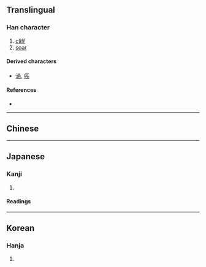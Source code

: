 {{character info/new}}
{{also|岩}}
==Translingual==

===Han character===
{{Han char|rn=46|rad=山|as=09|sn=12|four=60772|canj=RRRU,XRRRU|ids=⿱品山}}

# [[cliff]]
# [[soar]]

====Derived characters====
* [[澏]], [[癌]]

====References====
* {{Han ref|kx=0316.290|dkj=08294|dj=0617.080|hdz=10787.020|uh=5D52|ud=23890|bh=D8E5|bd=55525}}

----

==Chinese==
{{zh-see|岩|v}}

----

==Japanese==

===Kanji===
{{ja-kanji|grade=|rs=山09}}

# {{defn|lang=ja|sort=山09}}

====Readings====
{{ja-readings|goon=[[げん]] (gen)|kanon=[[がん]] (gan)|kun=[[いわ]] (iwa), [[そびえる]] (sobieru)}}

----

==Korean==

===Hanja===
{{ko-hanja|hangeul=암|rv=am|mr=am}}

# {{defn|lang=ko|sort=山09}}